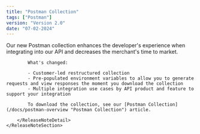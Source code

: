 ```yaml
---
title: "Postman Collection"
tags: ["Postman"]
version: "Version 2.0"
date: "07-02-2024"
---
```


<ReleaseNoteSection title="Multiple integration use cases by API product">
        <ReleaseNoteDetail type="changed">
            Our new Postman collection enhances the developer's experience when integrating into our API and decreases the merchant's time to market.

            What's changed:

            - Customer-led restructured collection
            - Pre-populated environment variables to allow you to generate requests and view responses the moment you download the collection
            - Multiple integration use cases by API product and feature to support your integration

            To download the collection, see our [Postman Collection](/docs/postman-overview "Postman Collection") article.

        </ReleaseNoteDetail>
    </ReleaseNoteSection>
